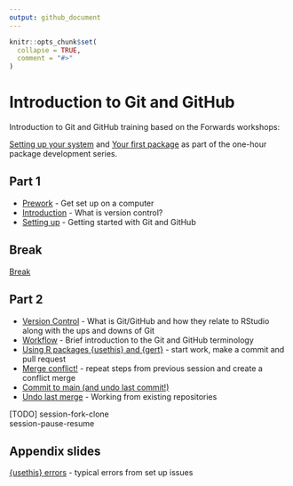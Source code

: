 ```yaml
---
output: github_document
---
```


<!-- README.md is generated from README.Rmd. Please edit that file -->

```r
knitr::opts_chunk$set(
  collapse = TRUE,
  comment = "#>"
)
```

# Introduction to Git and GitHub

<!-- badges: start -->
<!-- badges: end -->

Introduction to Git and GitHub training based on the Forwards workshops:

[Setting up your system](http://bit.ly/pkg-dev-2) and [Your first package](http://bit.ly/pkg-dev-3) as part of the one-hour package development series.  

## Part 1

- [Prework](https://nhs-r-community.github.io/intro-git-github/session-prework.html#/title-slide) - Get set up on a computer  
- [Introduction](https://nhs-r-community.github.io/intro-git-github/session-intro.html#/title-slide) - What is version control?  
- [Setting up](https://nhs-r-community.github.io/intro-git-github/session-setup.html#/title-slide) - Getting started with Git and GitHub  

## Break

[Break](https://nhs-r-community.github.io/intro-git-github/session-break-slide.html#/title-slide) 

## Part 2

- [Version Control](https://nhs-r-community.github.io/intro-git-github/session-version-control.html#/title-slide) - What is Git/GitHub and how they relate to RStudio along with the ups and downs of Git  
- [Workflow](https://nhs-r-community.github.io/intro-git-github/session-version-workflow.html#/title-slide) - Brief introduction to the Git and GitHub terminology  
- [Using R packages {usethis} and {gert}](https://nhs-r-community.github.io/intro-git-github/session-usethis-gert.html#/title-slide) - start work, make a commit and pull request  
- [Merge conflict!](https://nhs-r-community.github.io/intro-git-github/session-conflict.html#/title-slide) - repeat steps from previous session and create a conflict merge  
- [Commit to main (and undo last commit!)](https://intro-git-github.nhsrcommunity.com/session-commit-main.html#/title-slide)
- [Undo last merge](https://intro-git-github.nhsrcommunity.com/session-undo-commit.html#/title-slide) - Working from existing repositories

[TODO]
session-fork-clone  
session-pause-resume  

## Appendix slides

[{usethis} errors](https://nhs-r-community.github.io/intro-git-github/session-usethis-errors.html#/title-slide) - typical errors from set up issues  
